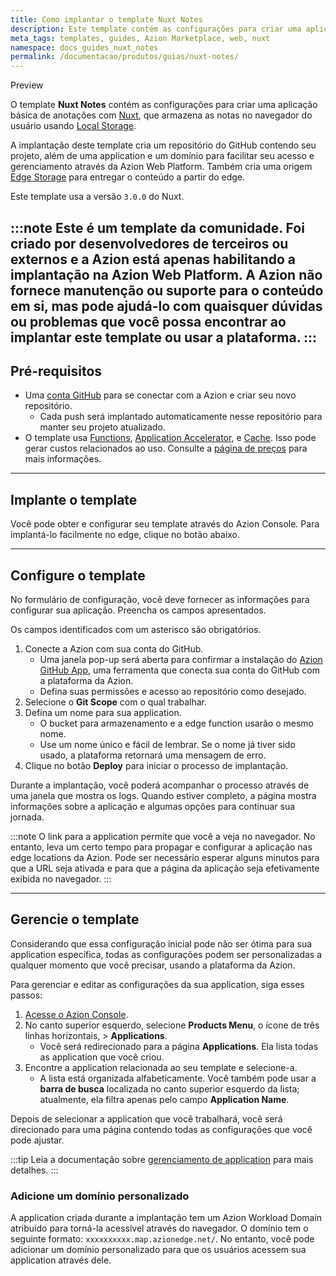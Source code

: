 ```yaml
---
title: Como implantar o template Nuxt Notes
description: Este template contém as configurações para criar uma aplicação de anotações básica com Nuxt.
meta_tags: templates, guides, Azion Marketplace, web, nuxt
namespace: docs_guides_nuxt_notes
permalink: /documentacao/produtos/guias/nuxt-notes/
---
```



<Tag severity="info" client:only="vue">
Preview
</Tag>

O template **Nuxt Notes** contém as configurações para criar uma aplicação básica de anotações com [Nuxt](https://nuxt.com/docs/getting-started/introduction), que armazena as notas no navegador do usuário usando [Local Storage](https://developer.mozilla.org/en-US/docs/Web/API/Window/localStorage).

A implantação deste template cria um repositório do GitHub contendo seu projeto, além de uma application e um domínio para facilitar seu acesso e gerenciamento através da Azion Web Platform. Também cria uma origem [Edge Storage](/en/documentation/products/store/edge-storage/) para entregar o conteúdo a partir do edge.

Este template usa a versão `3.0.0` do Nuxt.

:::note
Este é um template da comunidade. Foi criado por desenvolvedores de terceiros ou externos e a Azion está apenas habilitando a implantação na Azion Web Platform. A Azion não fornece manutenção ou suporte para o conteúdo em si, mas pode ajudá-lo com quaisquer dúvidas ou problemas que você possa encontrar ao implantar este template ou usar a plataforma.
:::
---

## Pré-requisitos

- Uma [conta GitHub](https://github.com/signup) para se conectar com a Azion e criar seu novo repositório.
    - Cada push será implantado automaticamente nesse repositório para manter seu projeto atualizado.
- O template usa [Functions](/pt-br/documentacao/produtos/build/applications/functions/), [Application Accelerator](/pt-br/documentacao/produtos/build/applications/application-accelerator/), e [Cache](/pt-br/documentacao/produtos/build/applications/cache/). Isso pode gerar custos relacionados ao uso. Consulte a [página de preços](/pt-br/documentacao/produtos/precos/) para mais informações.

---

## Implante o template

Você pode obter e configurar seu template através do Azion Console. Para implantá-lo facilmente no edge, clique no botão abaixo.

<LinkButton
    label="Implantar"
    link="https://console.azion.com/create/nuxt-notes"
    icon="ai ai-azion"
    icon-pos="left"
  />

---

## Configure o template

No formulário de configuração, você deve fornecer as informações para configurar sua aplicação. Preencha os campos apresentados. 

Os campos identificados com um asterisco são obrigatórios.

1. Conecte a Azion com sua conta do GitHub.
    - Uma janela pop-up será aberta para confirmar a instalação do [Azion GitHub App](/pt-br/documentacao/produtos/guias/azion-github-app/), uma ferramenta que conecta sua conta do GitHub com a plataforma da Azion.
    - Defina suas permissões e acesso ao repositório como desejado.
2. Selecione o **Git Scope** com o qual trabalhar.
3. Defina um nome para sua application.
    - O bucket para armazenamento e a edge function usarão o mesmo nome.
    - Use um nome único e fácil de lembrar. Se o nome já tiver sido usado, a plataforma retornará uma mensagem de erro.
4. Clique no botão **Deploy** para iniciar o processo de implantação.

Durante a implantação, você poderá acompanhar o processo através de uma janela que mostra os logs. Quando estiver completo, a página mostra informações sobre a aplicação e algumas opções para continuar sua jornada.

:::note
O link para a application permite que você a veja no navegador. No entanto, leva um certo tempo para propagar e configurar a aplicação nas edge locations da Azion. Pode ser necessário esperar alguns minutos para que a URL seja ativada e para que a página da aplicação seja efetivamente exibida no navegador.
:::

---

## Gerencie o template

Considerando que essa configuração inicial pode não ser ótima para sua application específica, todas as configurações podem ser personalizadas a qualquer momento que você precisar, usando a plataforma da Azion.

Para gerenciar e editar as configurações da sua application, siga esses passos:

1. [Acesse o Azion Console](https://console.azion.com).
2. No canto superior esquerdo, selecione **Products Menu**, o ícone de três linhas horizontais, > **Applications**.
    - Você será redirecionado para a página **Applications**. Ela lista todas as application que você criou.
3. Encontre a application relacionada ao seu template e selecione-a.
    - A lista está organizada alfabeticamente. Você também pode usar a **barra de busca** localizada no canto superior esquerdo da lista; atualmente, ela filtra apenas pelo campo **Application Name**.

Depois de selecionar a application que você trabalhará, você será direcionado para uma página contendo todas as configurações que você pode ajustar.

:::tip
Leia a documentação sobre [gerenciamento de application](/pt-br/documentacao/produtos/build/edge-application/primeiros-passos/) para mais detalhes.
:::

### Adicione um domínio personalizado

A application criada durante a implantação tem um Azion Workload Domain atribuído para torná-la acessível através do navegador. O domínio tem o seguinte formato: `xxxxxxxxxx.map.azionedge.net/`. No entanto, você pode adicionar um domínio personalizado para que os usuários acessem sua application através dele.


<LinkButton link="/pt-br/documentacao/produtos/guias/configurar-dominio/" label="Ir para o guia de configuração de domínio" severity="secondary" /> 
